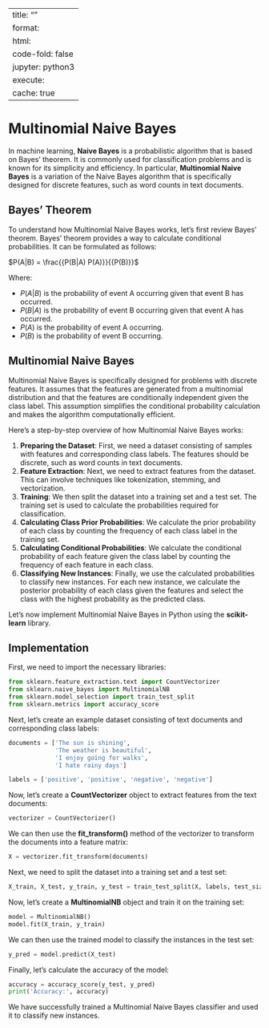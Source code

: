 
---
title: ""
format:
  html:
    code-fold: false
jupyter: python3
execute: 
  cache: true
---


# Multinomial Naive Bayes

In machine learning, **Naive Bayes** is a probabilistic algorithm that is based on Bayes' theorem. It is commonly used for classification problems and is known for its simplicity and efficiency. In particular, **Multinomial Naive Bayes** is a variation of the Naive Bayes algorithm that is specifically designed for discrete features, such as word counts in text documents.

## Bayes' Theorem

To understand how Multinomial Naive Bayes works, let's first review Bayes' theorem. Bayes' theorem provides a way to calculate conditional probabilities. It can be formulated as follows:

$P(A|B) = \frac{{P(B|A) P(A)}}{{P(B)}}$

Where:

- $P(A|B)$ is the probability of event A occurring given that event B has occurred.
- $P(B|A)$ is the probability of event B occurring given that event A has occurred.
- $P(A)$ is the probability of event A occurring.
- $P(B)$ is the probability of event B occurring.

## Multinomial Naive Bayes

Multinomial Naive Bayes is specifically designed for problems with discrete features. It assumes that the features are generated from a multinomial distribution and that the features are conditionally independent given the class label. This assumption simplifies the conditional probability calculation and makes the algorithm computationally efficient.

Here's a step-by-step overview of how Multinomial Naive Bayes works:

1. **Preparing the Dataset**: First, we need a dataset consisting of samples with features and corresponding class labels. The features should be discrete, such as word counts in text documents.
2. **Feature Extraction**: Next, we need to extract features from the dataset. This can involve techniques like tokenization, stemming, and vectorization.
3. **Training**: We then split the dataset into a training set and a test set. The training set is used to calculate the probabilities required for classification.
4. **Calculating Class Prior Probabilities**: We calculate the prior probability of each class by counting the frequency of each class label in the training set.
5. **Calculating Conditional Probabilities**: We calculate the conditional probability of each feature given the class label by counting the frequency of each feature in each class.
6. **Classifying New Instances**: Finally, we use the calculated probabilities to classify new instances. For each new instance, we calculate the posterior probability of each class given the features and select the class with the highest probability as the predicted class.

Let's now implement Multinomial Naive Bayes in Python using the **scikit-learn** library.

## Implementation

First, we need to import the necessary libraries:

```python
from sklearn.feature_extraction.text import CountVectorizer
from sklearn.naive_bayes import MultinomialNB
from sklearn.model_selection import train_test_split
from sklearn.metrics import accuracy_score
```

Next, let's create an example dataset consisting of text documents and corresponding class labels:

```python
documents = ['The sun is shining',
             'The weather is beautiful',
             'I enjoy going for walks',
             'I hate rainy days']

labels = ['positive', 'positive', 'negative', 'negative']
```

Now, let's create a **CountVectorizer** object to extract features from the text documents:

```python
vectorizer = CountVectorizer()
```

We can then use the **fit_transform()** method of the vectorizer to transform the documents into a feature matrix:

```python
X = vectorizer.fit_transform(documents)
```

Next, we need to split the dataset into a training set and a test set:

```python
X_train, X_test, y_train, y_test = train_test_split(X, labels, test_size=0.2, random_state=42)
```

Now, let's create a **MultinomialNB** object and train it on the training set:

```python
model = MultinomialNB()
model.fit(X_train, y_train)
```

We can then use the trained model to classify the instances in the test set:

```python
y_pred = model.predict(X_test)
```

Finally, let's calculate the accuracy of the model:

```python
accuracy = accuracy_score(y_test, y_pred)
print('Accuracy:', accuracy)
```

We have successfully trained a Multinomial Naive Bayes classifier and used it to classify new instances.